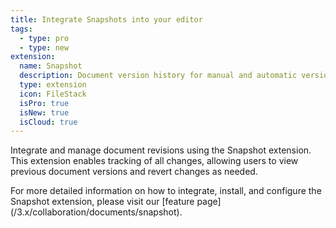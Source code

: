 ```yaml
---
title: Integrate Snapshots into your editor
tags:
  - type: pro
  - type: new
extension:
  name: Snapshot
  description: Document version history for manual and automatic versioning of your documents.
  type: extension
  icon: FileStack
  isPro: true
  isNew: true
  isCloud: true
---
```



Integrate and manage document revisions using the Snapshot extension. This extension enables tracking of all changes, allowing users to view previous document versions and revert changes as needed.

<Callout title="More details" variant="hint">
  For more detailed information on how to integrate, install, and configure the Snapshot extension,
  please visit our [feature page](/3.x/collaboration/documents/snapshot).
</Callout>

<CodeDemo isPro path="/Extensions/Snapshot" />
